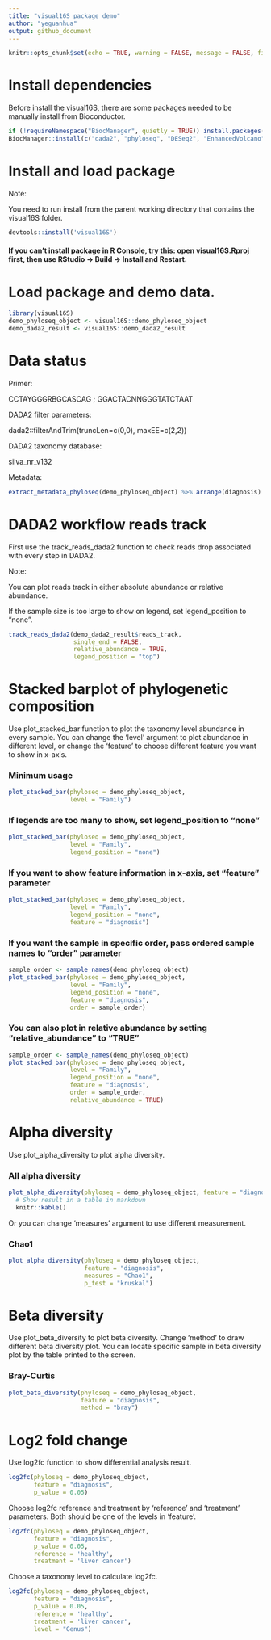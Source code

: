 ```yaml
---
title: "visual16S package demo"
author: "yeguanhua"
output: github_document
---
```


```r
knitr::opts_chunk$set(echo = TRUE, warning = FALSE, message = FALSE, fig.width=10, fig.height=6)
```

# Install dependencies

Before install the visual16S, there are some packages needed to be manually install from Bioconductor.

```r
if (!requireNamespace("BiocManager", quietly = TRUE)) install.packages("BiocManager")
BiocManager::install(c("dada2", "phyloseq", "DESeq2", "EnhancedVolcano"))
```


# Install and load package

Note: 

You need to run install from the parent working directory that contains the visual16S folder.

```r
devtools::install('visual16S')
```

#### If you can't install package in R Console, try this: open visual16S.Rproj first, then use RStudio → Build → Install and Restart.

# Load package and demo data.

```r
library(visual16S)
demo_phyloseq_object <- visual16S::demo_phyloseq_object
demo_dada2_result <- visual16S::demo_dada2_result
```

# Data status

Primer: 

CCTAYGGGRBGCASCAG ; GGACTACNNGGGTATCTAAT

DADA2 filter parameters: 

dada2::filterAndTrim(truncLen=c(0,0), maxEE=c(2,2))

DADA2 taxonomy database: 

silva_nr_v132

Metadata: 

```r
extract_metadata_phyloseq(demo_phyloseq_object) %>% arrange(diagnosis) %>% knitr::kable()
```

# DADA2 workflow reads track

First use the track_reads_dada2 function to check reads drop associated with every step in DADA2.

Note:

You can plot reads track in either absolute abundance or relative abundance.

If the sample size is too large to show on legend, set legend_position to "none".

```r
track_reads_dada2(demo_dada2_result$reads_track, 
                  single_end = FALSE, 
                  relative_abundance = TRUE, 
                  legend_position = "top")
```

# Stacked barplot of phylogenetic composition

Use plot_stacked_bar function to plot the taxonomy level abundance in every sample. You can change the 'level' argument to plot abundance in different level, or change the 'feature' to choose different feature you want to show in x-axis.

### Minimum usage

```r
plot_stacked_bar(phyloseq = demo_phyloseq_object, 
                 level = "Family")
```

### If legends are too many to show, set legend_position to "none"

```r
plot_stacked_bar(phyloseq = demo_phyloseq_object, 
                 level = "Family", 
                 legend_position = "none")
```

### If you want to show feature information in x-axis, set "feature" parameter

```r
plot_stacked_bar(phyloseq = demo_phyloseq_object, 
                 level = "Family", 
                 legend_position = "none", 
                 feature = "diagnosis")
```

### If you want the sample in specific order, pass ordered sample names to "order" parameter

```r
sample_order <- sample_names(demo_phyloseq_object)
plot_stacked_bar(phyloseq = demo_phyloseq_object, 
                 level = "Family", 
                 legend_position = "none", 
                 feature = "diagnosis", 
                 order = sample_order)
```

### You can also plot in relative abundance by setting "relative_abundance" to "TRUE"

```r
sample_order <- sample_names(demo_phyloseq_object)
plot_stacked_bar(phyloseq = demo_phyloseq_object, 
                 level = "Family", 
                 legend_position = "none", 
                 feature = "diagnosis", 
                 order = sample_order, 
                 relative_abundance = TRUE)
```

# Alpha diversity

Use plot_alpha_diversity to plot alpha diversity. 

### All alpha diversity

```r
plot_alpha_diversity(phyloseq = demo_phyloseq_object, feature = "diagnosis") %>% 
  # Show result in a table in markdown
  knitr::kable()
```

Or you can change 'measures' argument to use different measurement.

### Chao1

```r
plot_alpha_diversity(phyloseq = demo_phyloseq_object, 
                     feature = "diagnosis", 
                     measures = "Chao1", 
                     p_test = "kruskal")
```

# Beta diversity

Use plot_beta_diversity to plot beta diversity. Change 'method' to draw different beta diversity plot. You can locate specific sample in beta diversity plot by the table printed to the screen.

### Bray-Curtis

```r
plot_beta_diversity(phyloseq = demo_phyloseq_object, 
                    feature = "diagnosis", 
                    method = "bray")
```

# Log2 fold change

Use log2fc function to show differential analysis result.

```r
log2fc(phyloseq = demo_phyloseq_object, 
       feature = "diagnosis", 
       p_value = 0.05)
```

Choose log2fc reference and treatment by 'reference' and 'treatment' parameters. Both should be one of the levels in 'feature'.

```r
log2fc(phyloseq = demo_phyloseq_object, 
       feature = "diagnosis", 
       p_value = 0.05, 
       reference = 'healthy', 
       treatment = 'liver cancer')
```

Choose a taxonomy level to calculate log2fc.

```r
log2fc(phyloseq = demo_phyloseq_object, 
       feature = "diagnosis", 
       p_value = 0.05, 
       reference = 'healthy', 
       treatment = 'liver cancer', 
       level = "Genus")
```
